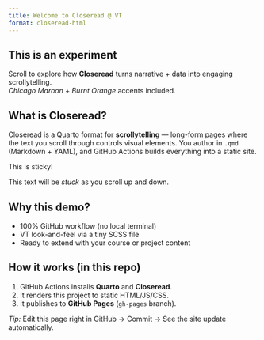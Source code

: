 ```yaml
---
title: Welcome to Closeread @ VT
format: closeread-html
---
```


::: {.cr-hero}
# This is an experiment

Scroll to explore how **Closeread** turns narrative + data into engaging scrollytelling.  
*Chicago Maroon* + *Burnt Orange* accents included.
:::


::: {.cr-section}
## What is Closeread?
Closeread is a Quarto format for **scrollytelling** — long-form pages where the text you scroll
through controls visual elements. You author in `.qmd` (Markdown + YAML), and GitHub Actions
builds everything into a static site.
:::


:::{#cr-sticky}
This is sticky!

This text will be _stuck_ as you scroll up and down.
:::


::: {.cr-section}
## Why this demo?
- 100% GitHub workflow (no local terminal)
- VT look-and-feel via a tiny SCSS file
- Ready to extend with your course or project content
:::

::: {.cr-section}
## How it works (in this repo)
1. GitHub Actions installs **Quarto** and **Closeread**.
2. It renders this project to static HTML/JS/CSS.
3. It publishes to **GitHub Pages** (`gh-pages` branch).

*Tip:* Edit this page right in GitHub → Commit → See the site update automatically.
:::
